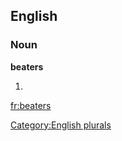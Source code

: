 
==English==

===Noun===
'''beaters'''

# {{plural of|[[beater]]}}

[[Category:English plurals]]

[[fr:beaters]]